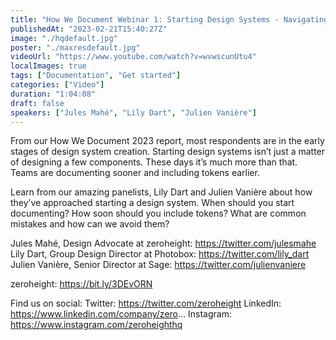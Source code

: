 ```yaml
---
title: "How We Document Webinar 1: Starting Design Systems - Navigating the beginning"
publishedAt: "2023-02-21T15:40:27Z"
image: "./hqdefault.jpg"
poster: "./maxresdefault.jpg"
videoUrl: "https://www.youtube.com/watch?v=wvwscunUtu4"
localImages: true
tags: ["Documentation", "Get started"]
categories: ["Video"]
duration: "1:04:08"
draft: false
speakers: ["Jules Mahé", "Lily Dart", "Julien Vanière"]
---
```


From our How We Document 2023 report, most respondents are in the early stages of design system creation. Starting design systems isn’t just a matter of designing a few components. These days it’s much more than that. Teams are documenting sooner and including tokens earlier.

Learn from our amazing panelists, Lily Dart and Julien Vanière about how they’ve approached starting a design system. When should you start documenting? How soon should you include tokens? What are common mistakes and how can we avoid them?

Jules Mahé, Design Advocate at zeroheight: https://twitter.com/julesmahe
Lily Dart, Group Design Director at Photobox: https://twitter.com/lily_dart
Julien Vanière, Senior Director at Sage: https://twitter.com/julienvaniere

zeroheight: https://bit.ly/3DEvORN

Find us on social:
Twitter: https://twitter.com/zeroheight
LinkedIn: https://www.linkedin.com/company/zero...
Instagram: https://www.instagram.com/zeroheighthq
